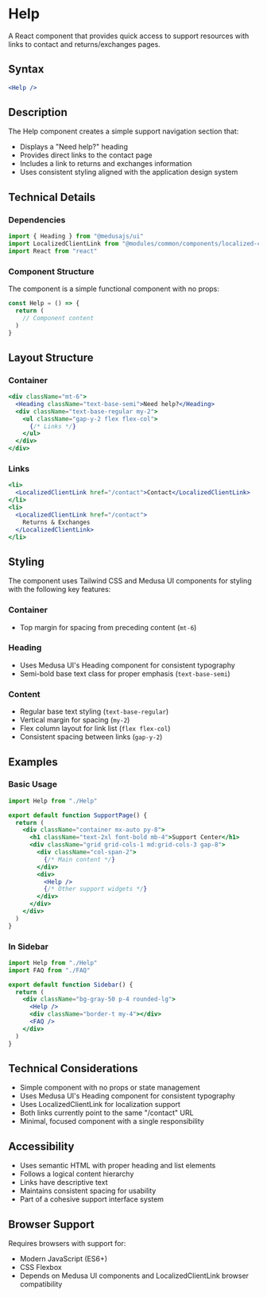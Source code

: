 # Help

A React component that provides quick access to support resources with links to contact and returns/exchanges pages.

## Syntax

```jsx copy
<Help />
```

## Description

The Help component creates a simple support navigation section that:
- Displays a "Need help?" heading
- Provides direct links to the contact page
- Includes a link to returns and exchanges information
- Uses consistent styling aligned with the application design system

## Technical Details

### Dependencies

```javascript copy
import { Heading } from "@medusajs/ui"
import LocalizedClientLink from "@modules/common/components/localized-client-link"
import React from "react"
```

### Component Structure

The component is a simple functional component with no props:

```javascript copy
const Help = () => {
  return (
    // Component content
  )
}
```

## Layout Structure

### Container
```jsx copy
<div className="mt-6">
  <Heading className="text-base-semi">Need help?</Heading>
  <div className="text-base-regular my-2">
    <ul className="gap-y-2 flex flex-col">
      {/* Links */}
    </ul>
  </div>
</div>
```

### Links
```jsx copy
<li>
  <LocalizedClientLink href="/contact">Contact</LocalizedClientLink>
</li>
<li>
  <LocalizedClientLink href="/contact">
    Returns & Exchanges
  </LocalizedClientLink>
</li>
```

## Styling

The component uses Tailwind CSS and Medusa UI components for styling with the following key features:

### Container
- Top margin for spacing from preceding content (`mt-6`)

### Heading
- Uses Medusa UI's Heading component for consistent typography
- Semi-bold base text class for proper emphasis (`text-base-semi`)

### Content
- Regular base text styling (`text-base-regular`)
- Vertical margin for spacing (`my-2`)
- Flex column layout for link list (`flex flex-col`)
- Consistent spacing between links (`gap-y-2`)

## Examples

### Basic Usage
```jsx copy
import Help from "./Help"

export default function SupportPage() {
  return (
    <div className="container mx-auto py-8">
      <h1 className="text-2xl font-bold mb-4">Support Center</h1>
      <div className="grid grid-cols-1 md:grid-cols-3 gap-8">
        <div className="col-span-2">
          {/* Main content */}
        </div>
        <div>
          <Help />
          {/* Other support widgets */}
        </div>
      </div>
    </div>
  )
}
```

### In Sidebar
```jsx copy
import Help from "./Help"
import FAQ from "./FAQ"

export default function Sidebar() {
  return (
    <div className="bg-gray-50 p-4 rounded-lg">
      <Help />
      <div className="border-t my-4"></div>
      <FAQ />
    </div>
  )
}
```

## Technical Considerations

- Simple component with no props or state management
- Uses Medusa UI's Heading component for consistent typography
- Uses LocalizedClientLink for localization support
- Both links currently point to the same "/contact" URL
- Minimal, focused component with a single responsibility

## Accessibility

- Uses semantic HTML with proper heading and list elements
- Follows a logical content hierarchy
- Links have descriptive text
- Maintains consistent spacing for usability
- Part of a cohesive support interface system

## Browser Support

Requires browsers with support for:
- Modern JavaScript (ES6+)
- CSS Flexbox
- Depends on Medusa UI components and LocalizedClientLink browser compatibility